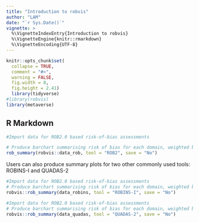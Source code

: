 ```yaml
---
title: "Introduction to robvis"
author: "LAM"
date: "`r Sys.Date()`"
vignette: >
  %\VignetteIndexEntry{Introduction to robvis}
  %\VignetteEngine{knitr::rmarkdown}
  %\VignetteEncoding{UTF-8}
---
```


```r
knitr::opts_chunk$set(
  collapse = TRUE,
  comment = "#>",
  warning = FALSE,
  fig.width = 8,
  fig.height = 2.41)
  library(tidyverse)
#library(robvis)
library(metaverse)
```
## R Markdown



```r
#Import data for ROB2.0 based risk-of-bias assessments

# Produce barchart summarising risk of bias for each domain, weighted by study precision.
rob_summary(robvis::data_rob, tool = "ROB2", save = "No")
```

Users can also produce summary plots for two other commonly used tools: ROBINS-I and QUADAS-2

```r
#Import data for ROB2.0 based risk-of-bias assessments
# Produce barchart summarising risk of bias for each domain, weighted by study precision.
robvis::rob_summary(data_robins, tool = "ROBINS-I", save = "No")
```

```r
#Import data for ROB2.0 based risk-of-bias assessments
# Produce barchart summarising risk of bias for each domain, weighted by study precision.
robvis::rob_summary(data_quadas, tool = "QUADAS-2", save = "No")
```

